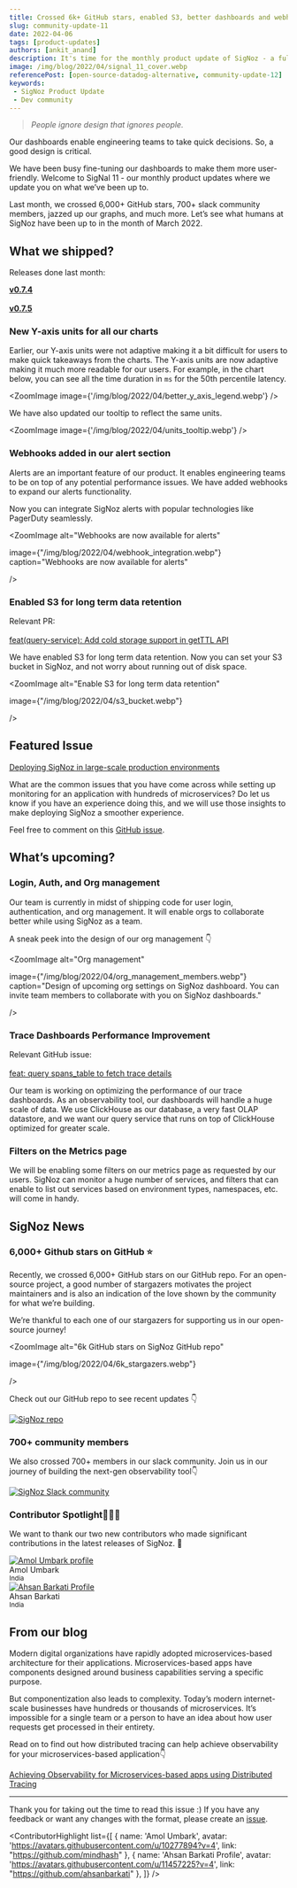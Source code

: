 ```yaml
---
title: Crossed 6k+ GitHub stars, enabled S3, better dashboards and webhooks - SigNal 11
slug: community-update-11
date: 2022-04-06
tags: [product-updates]
authors: [ankit_anand]
description: It's time for the monthly product update of SigNoz - a full-stack open-source APM tool. Find out what we've been upto at SigNoz during March, 2022.
image: /img/blog/2022/04/signal_11_cover.webp
referencePost: [open-source-datadog-alternative, community-update-12]
keywords:
 - SigNoz Product Update
 - Dev community
---
```


<head>
  <link rel="canonical" href="https://signoz.io/blog/community-update-11/"/>
</head>

> *People ignore design that ignores people.*

Our dashboards enable engineering teams to take quick decisions. So, a good design is critical.

We have been busy fine-tuning our dashboards to make them more user-friendly. Welcome to SigNal 11 - our monthly product updates where we update you on what we’ve been up to.



Last month, we crossed 6,000+ GitHub stars, 700+ slack community members, jazzed up our graphs, and much more. Let’s see what humans at SigNoz have been up to in the month of March 2022.

## What we shipped?

Releases done last month:

**[v0.7.4](https://github.com/SigNoz/signoz/releases/tag/v0.7.4)**<br></br>
**[v0.7.5](https://github.com/SigNoz/signoz/releases/tag/v0.7.5)**

### New Y-axis units for all our charts

Earlier, our Y-axis units were not adaptive making it a bit difficult for users to make quick takeaways from the charts. The Y-axis units are now adaptive making it much more readable for our users. For example, in the chart below, you can see all the time duration in `ms` for the 50th percentile latency.



<ZoomImage image={'/img/blog/2022/04/better_y_axis_legend.webp'} />

We have also updated our tooltip to reflect the same units.

<ZoomImage image={'/img/blog/2022/04/units_tooltip.webp'} />

### Webhooks added in our alert section

Alerts are an important feature of our product. It enables engineering teams to be on top of any potential performance issues. We have added webhooks to expand our alerts functionality. 

Now you can integrate SigNoz alerts with popular technologies like PagerDuty seamlessly.

<ZoomImage
   alt="Webhooks are now available for alerts"
   
   image={"/img/blog/2022/04/webhook_integration.webp"}
   caption="Webhooks are now available for alerts"
   
/>



### Enabled S3 for long term data retention

Relevant PR:<br></br>
[feat(query-service): Add cold storage support in getTTL API](https://github.com/SigNoz/signoz/pull/922)

We have enabled S3 for long term data retention. Now you can set your S3 bucket in SigNoz, and not worry about running out of disk space.

<ZoomImage
   alt="Enable S3 for long term data retention"
   
   image={"/img/blog/2022/04/s3_bucket.webp"}
   
/>


## Featured Issue

[Deploying SigNoz in large-scale production environments](https://github.com/SigNoz/signoz/issues/940)

What are the common issues that you have come across while setting up monitoring for an application with hundreds of microservices? Do let us know if you have an experience doing this, and we will use those insights to make deploying SigNoz a smoother experience.

Feel free to comment on this [GitHub issue](https://github.com/SigNoz/signoz/issues/940). 

## What’s upcoming?

### **Login, Auth, and Org management**

Our team is currently in midst of shipping code for user login, authentication, and org management. It will enable orgs to collaborate better while using SigNoz as a team.

A sneak peek into the design of our org management 👇

<ZoomImage
   alt="Org management"
   
   image={"/img/blog/2022/04/org_management_members.webp"}
   caption="Design of upcoming org settings on SigNoz dashboard. You can invite team members to collaborate with you on SigNoz dashboards."
   
/>

### Trace Dashboards Performance Improvement

Relevant GitHub issue:<br></br>
[feat: query spans_table to fetch trace details](https://github.com/SigNoz/signoz/pull/838)

Our team is working on optimizing the performance of our trace dashboards. As an observability tool, our dashboards will handle a huge scale of data. We use ClickHouse as our database, a very fast OLAP datastore, and we want our query service that runs on top of ClickHouse optimized for greater scale.

### Filters on the Metrics page

We will be enabling some filters on our metrics page as requested by our users. SigNoz can monitor a huge number of services, and filters that can enable to list out services based on environment types, namespaces, etc. will come in handy.

## SigNoz News

### 6,000+ Github stars on GitHub ⭐️

Recently, we crossed 6,000+ GitHub stars on our GitHub repo. For an open-source project, a good number of stargazers motivates the project maintainers and is also an indication of the love shown by the community for what we’re building.

We’re thankful to each one of our stargazers for supporting us in our open-source journey!

<ZoomImage
   alt="6k GitHub stars on SigNoz GitHub repo"
   
   image={"/img/blog/2022/04/6k_stargazers.webp"}
   
/>

Check out our GitHub repo to see recent updates 👇

<div class="text--center">

[![SigNoz repo](/img/blog/common/signoz_github.webp)](https://github.com/signoz/signoz)

</div>

### 700+ community members

We also crossed 700+ members in our slack community. Join us in our journey of building the next-gen observability tool👇

[![SigNoz Slack community](/img/blog/common/join_slack_cta.png)](https://signoz.io/slack)

### Contributor Spotlight👩🏻‍💻

We want to thank our two new contributors who made significant contributions in the latest releases of SigNoz. 🤗

<div class="row">
    <div class="col col--6">
      <div class="avatar">
      <a
         class="avatar__photo-link avatar__photo avatar__photo--lg"
         href="https://github.com/mindhash"
      >
         <img
            alt="Amol Umbark profile"
            src="https://avatars.githubusercontent.com/u/10277894?v=4"
         />
      </a>
      <div class="avatar__intro">
         <div class="avatar__name">Amol Umbark</div>
         <small class="avatar__subtitle">
         India
         </small>
      </div>
      </div>
   </div>
    <div class="col col--6">
      <div class="avatar">
      <a
         class="avatar__photo-link avatar__photo avatar__photo--lg"
         href="https://github.com/ahsanbarkati"
      >
         <img
            alt="Ahsan Barkati Profile"
            src="https://avatars.githubusercontent.com/u/11457225?v=4"
         />
      </a>
      <div class="avatar__intro">
         <div class="avatar__name">Ahsan Barkati</div>
         <small class="avatar__subtitle">
            India
         </small>
      </div>
      </div>
   </div>
</div>

<p></p>

## From our blog
Modern digital organizations have rapidly adopted microservices-based architecture for their applications. Microservices-based apps have components designed around business capabilities serving a specific purpose.

But componentization also leads to complexity. Today’s modern internet-scale businesses have hundreds or thousands of microservices. It’s impossible for a single team or a person to have an idea about how user requests get processed in their entirety.

Read on to find out how distributed tracing can help achieve observability for your microservices-based application👇

[Achieving Observability for Microservices-based apps using Distributed Tracing](https://signoz.io/blog/microservices-observability-with-distributed-tracing/)

---

Thank you for taking out the time to read this issue :) If you have any feedback or want any changes with the format, please create an [issue](https://github.com/SigNoz/signoz/issues).

<ContributorHighlight 
list={[
      {
         name: 'Amol Umbark',
         avatar: 'https://avatars.githubusercontent.com/u/10277894?v=4',
         link: "https://github.com/mindhash"
      },
      {
         name: 'Ahsan Barkati Profile',
         avatar: 'https://avatars.githubusercontent.com/u/11457225?v=4',
         link: "https://github.com/ahsanbarkati"
      },
   ]} 
/>